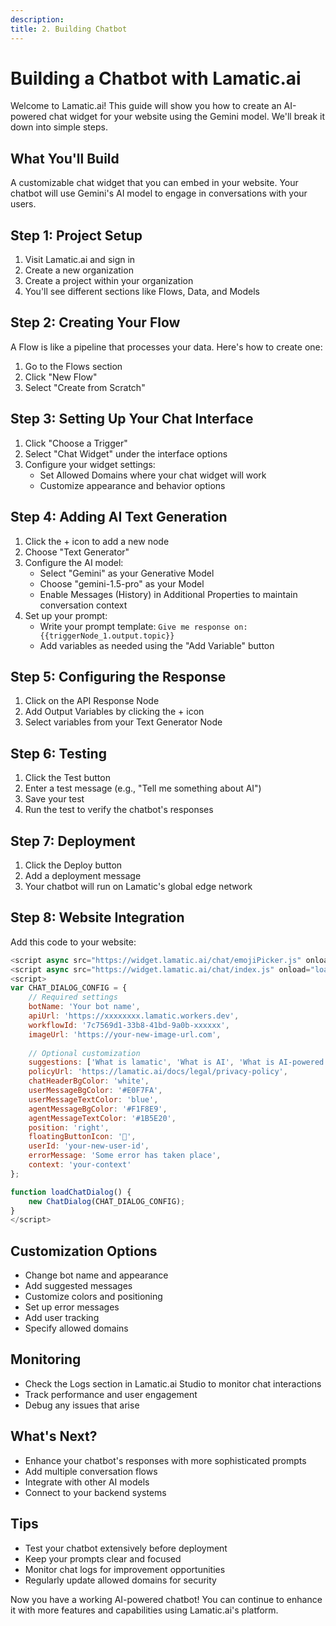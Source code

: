 ```yaml
---
description:
title: 2. Building Chatbot
---
```


# Building a Chatbot with Lamatic.ai

Welcome to Lamatic.ai! This guide will show you how to create an AI-powered chat widget for your website using the Gemini model. We'll break it down into simple steps.

## What You'll Build
A customizable chat widget that you can embed in your website. Your chatbot will use Gemini's AI model to engage in conversations with your users.

## Step 1: Project Setup
1. Visit Lamatic.ai and sign in
2. Create a new organization
3. Create a project within your organization
4. You'll see different sections like Flows, Data, and Models

## Step 2: Creating Your Flow
A Flow is like a pipeline that processes your data. Here's how to create one:

1. Go to the Flows section
2. Click "New Flow"
3. Select "Create from Scratch"

## Step 3: Setting Up Your Chat Interface
1. Click "Choose a Trigger"
2. Select "Chat Widget" under the interface options
3. Configure your widget settings:
   - Set Allowed Domains where your chat widget will work
   - Customize appearance and behavior options

## Step 4: Adding AI Text Generation
1. Click the + icon to add a new node
2. Choose "Text Generator"
3. Configure the AI model:
   - Select "Gemini" as your Generative Model
   - Choose "gemini-1.5-pro" as your Model
   - Enable Messages (History) in Additional Properties to maintain conversation context
4. Set up your prompt:
   - Write your prompt template: `Give me response on: {{triggerNode_1.output.topic}}`
   - Add variables as needed using the "Add Variable" button

## Step 5: Configuring the Response
1. Click on the API Response Node
2. Add Output Variables by clicking the + icon
3. Select variables from your Text Generator Node

## Step 6: Testing
1. Click the Test button
2. Enter a test message (e.g., "Tell me something about AI")
3. Save your test
4. Run the test to verify the chatbot's responses

## Step 7: Deployment
1. Click the Deploy button
2. Add a deployment message
3. Your chatbot will run on Lamatic's global edge network

## Step 8: Website Integration
Add this code to your website:

```javascript
<script async src="https://widget.lamatic.ai/chat/emojiPicker.js" onload="loadChatDialog()"></script>
<script async src="https://widget.lamatic.ai/chat/index.js" onload="loadChatDialog()"></script>
<script>
var CHAT_DIALOG_CONFIG = {
    // Required settings
    botName: 'Your bot name',
    apiUrl: 'https://xxxxxxxx.lamatic.workers.dev',
    workflowId: '7c7569d1-33b8-41bd-9a0b-xxxxxx',
    imageUrl: 'https://your-new-image-url.com',
    
    // Optional customization
    suggestions: ['What is lamatic', 'What is AI', 'What is AI-powered chatbot'],
    policyUrl: 'https://lamatic.ai/docs/legal/privacy-policy',
    chatHeaderBgColor: 'white',
    userMessageBgColor: '#E0F7FA',
    userMessageTextColor: 'blue',
    agentMessageBgColor: '#F1F8E9',
    agentMessageTextColor: '#1B5E20',
    position: 'right',
    floatingButtonIcon: '💬',
    userId: 'your-new-user-id',
    errorMessage: 'Some error has taken place',
    context: 'your-context'
};

function loadChatDialog() {
    new ChatDialog(CHAT_DIALOG_CONFIG);
}
</script>
```

## Customization Options
- Change bot name and appearance
- Add suggested messages
- Customize colors and positioning
- Set up error messages
- Add user tracking
- Specify allowed domains

## Monitoring
- Check the Logs section in Lamatic.ai Studio to monitor chat interactions
- Track performance and user engagement
- Debug any issues that arise

## What's Next?
- Enhance your chatbot's responses with more sophisticated prompts
- Add multiple conversation flows
- Integrate with other AI models
- Connect to your backend systems

## Tips
- Test your chatbot extensively before deployment
- Keep your prompts clear and focused
- Monitor chat logs for improvement opportunities
- Regularly update allowed domains for security

Now you have a working AI-powered chatbot! You can continue to enhance it with more features and capabilities using Lamatic.ai's platform.